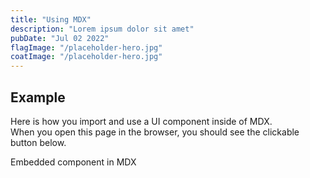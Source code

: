 ```yaml
---
title: "Using MDX"
description: "Lorem ipsum dolor sit amet"
pubDate: "Jul 02 2022"
flagImage: "/placeholder-hero.jpg"
coatImage: "/placeholder-hero.jpg"
---
```


## Example

Here is how you import and use a UI component inside of MDX.  
When you open this page in the browser, you should see the clickable button below.


<HeaderLink href="#" onclick="alert('clicked!')">
  Embedded component in MDX
</HeaderLink>
